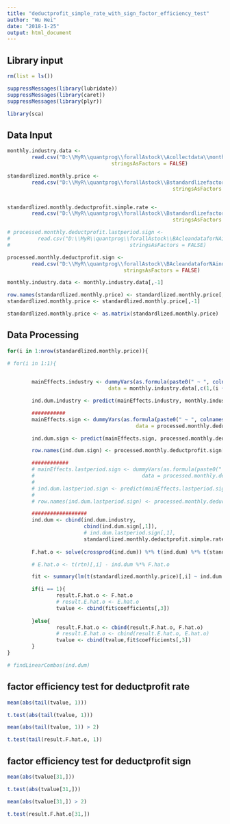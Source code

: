 ```yaml
---
title: "deductprofit_simple_rate_with_sign_factor_efficiency_test"
author: "Wu Wei"
date: "2018-1-25"
output: html_document
---
```




## Library input


```r
rm(list = ls())

suppressMessages(library(lubridate))
suppressMessages(library(caret))
suppressMessages(library(plyr))

library(sca)

```

## Data Input

```r

monthly.industry.data <- 
        read.csv("D:\\MyR\\quantprog\\forallAstock\\Acollectdata\\monthly.industry.data.csv", 
                                  stringsAsFactors = FALSE)

standardlized.monthly.price <- 
        read.csv("D:\\MyR\\quantprog\\forallAstock\\Bstandardlizefactor\\standardlized.monthly.price.csv", 
                                                      stringsAsFactors = FALSE)


standardlized.monthly.deductprofit.simple.rate <- 
        read.csv("D:\\MyR\\quantprog\\forallAstock\\Bstandardlizefactor\\standardlized.monthly.deductprofit.simple.rate.csv", 
                                                      stringsAsFactors = FALSE)

# processed.monthly.deductprofit.lastperiod.sign <- 
#         read.csv("D:\\MyR\\quantprog\\forallAstock\\BAcleandataforNAindustry\\processed.monthly.deductprofit.lastperiod.sign.csv", 
#                                       stringsAsFactors = FALSE)

processed.monthly.deductprofit.sign <- 
        read.csv("D:\\MyR\\quantprog\\forallAstock\\BAcleandataforNAindustry\\processed.monthly.deductprofit.sign.csv", 
                                      stringsAsFactors = FALSE)

```

```r

monthly.industry.data <- monthly.industry.data[,-1]

row.names(standardlized.monthly.price) <- standardlized.monthly.price[,1]
standardlized.monthly.price <- standardlized.monthly.price[,-1]

standardlized.monthly.price <- as.matrix(standardlized.monthly.price)
```


## Data Processing



```r

for(i in 1:nrow(standardlized.monthly.price)){

# for(i in 1:1){

        
        mainEffects.industry <- dummyVars(as.formula(paste0(" ~ ", colnames(monthly.industry.data)[i + 1])),
                                 data = monthly.industry.data[,c(1,(i + 1))])

        ind.dum.industry <- predict(mainEffects.industry, monthly.industry.data[,c(1, (i + 1))])

        ###########
        mainEffects.sign <- dummyVars(as.formula(paste0(" ~ ", colnames(processed.monthly.deductprofit.sign)[i + 1])),
                                          data = processed.monthly.deductprofit.sign[,c(1,(i + 1))])

        ind.dum.sign <- predict(mainEffects.sign, processed.monthly.deductprofit.sign[,c(1, (i + 1))])

        row.names(ind.dum.sign) <- processed.monthly.deductprofit.sign[,1]

        ############
        # mainEffects.lastperiod.sign <- dummyVars(as.formula(paste0(" ~ ", colnames(processed.monthly.deductprofit.lastperiod.sign)[i + 1])),
        #                                   data = processed.monthly.deductprofit.lastperiod.sign[,c(1,(i + 1))])
        # 
        # ind.dum.lastperiod.sign <- predict(mainEffects.lastperiod.sign, processed.monthly.deductprofit.lastperiod.sign[,c(1, (i + 1))])
        # 
        # row.names(ind.dum.lastperiod.sign) <- processed.monthly.deductprofit.lastperiod.sign[,1]

        ##################        
        ind.dum <- cbind(ind.dum.industry, 
                         cbind(ind.dum.sign[,1]),
                         # ind.dum.lastperiod.sign[,1],
                         standardlized.monthly.deductprofit.simple.rate[,(i + 1)])
        
        F.hat.o <- solve(crossprod(ind.dum)) %*% t(ind.dum) %*% t(standardlized.monthly.price)[,i]

        # E.hat.o <- t(rtn)[,i] - ind.dum %*% F.hat.o

        fit <- summary(lm(t(standardlized.monthly.price)[,i] ~ ind.dum - 1))

        if(i == 1){
                result.F.hat.o <- F.hat.o
                # result.E.hat.o <- E.hat.o
                tvalue <- cbind(fit$coefficients[,3])
                
        }else{
                result.F.hat.o <- cbind(result.F.hat.o, F.hat.o)
                # result.E.hat.o <- cbind(result.E.hat.o, E.hat.o)
                tvalue <- cbind(tvalue,fit$coefficients[,3])
        }
}

```


```r
# findLinearCombos(ind.dum)
```

## factor efficiency test for deductprofit rate 

```r
mean(abs(tail(tvalue, 1)))

t.test(abs(tail(tvalue, 1)))
```

```r
mean(abs(tail(tvalue, 1)) > 2)

```

```r

t.test(tail(result.F.hat.o, 1))
```

## factor efficiency test for deductprofit sign 

```r
mean(abs(tvalue[31,]))

t.test(abs(tvalue[31,]))
```

```r
mean(abs(tvalue[31,]) > 2)

```

```r

t.test(result.F.hat.o[31,])
```

